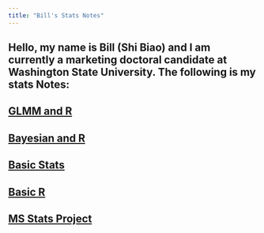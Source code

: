 ```yaml
---
title: "Bill's Stats Notes"
---
```


## Hello, my name is Bill (Shi Biao) and I am currently a marketing doctoral candidate at Washington State University. The following is my stats Notes:

## [GLMM and R](https://williamdingpullman.github.io/glmm/)

## [Bayesian and R](https://williamdingpullman.github.io/baye/)

## [Basic Stats](https://williamdingpullman.github.io/basicstats/)

## [Basic R](https://williamdingpullman.github.io/basicr/)

## [MS Stats Project](https://williamdingpullman.github.io/myproject/)